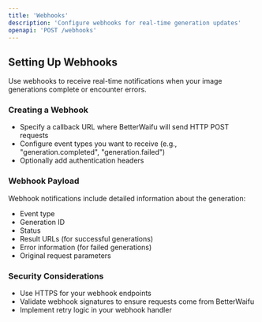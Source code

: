 ```yaml
---
title: 'Webhooks'
description: 'Configure webhooks for real-time generation updates'
openapi: 'POST /webhooks'
---
```


## Setting Up Webhooks

Use webhooks to receive real-time notifications when your image generations complete or encounter errors.

### Creating a Webhook

- Specify a callback URL where BetterWaifu will send HTTP POST requests
- Configure event types you want to receive (e.g., "generation.completed", "generation.failed")
- Optionally add authentication headers

### Webhook Payload

Webhook notifications include detailed information about the generation:

- Event type
- Generation ID
- Status
- Result URLs (for successful generations)
- Error information (for failed generations)
- Original request parameters

### Security Considerations

- Use HTTPS for your webhook endpoints
- Validate webhook signatures to ensure requests come from BetterWaifu
- Implement retry logic in your webhook handler
